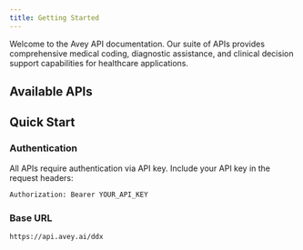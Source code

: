 ```yaml
---
title: Getting Started
---
```


Welcome to the Avey API documentation. Our suite of APIs provides comprehensive medical coding, diagnostic assistance, and clinical decision support capabilities for healthcare applications.

## Available APIs



<Cards>
  <Card
    title="Diagnostic API"
    href="/diagnosis/overview"
    description="Conversational AI for clinical data gathering and differential diagnosis generation"
  />
  <Card
    title="CPT API (coming soon)"
    href="/cpt/overview"
    description="Automatic CPT code identification for medical procedures"
  />
  <Card
    title="ICD API (coming soon)"
    href="/icd/overview"
    description="ICD code extraction from symptom and diagnosis descriptions"
  />
  <Card
    title="NDC API (coming soon)"
    href="/ndc/overview"
    description="Medication name to NDC code conversion"
  />
  <Card
    title="Drug API (coming soon)"
    href="/drug/overview"
    description="Medication validation, interactions, and contraindications"
  />
  <Card
    title="Procedure API (coming soon)"
    href="/procedure/overview"
    description="Procedure validation and medical necessity checking"
  />
</Cards>

## Quick Start

### Authentication

All APIs require authentication via API key. Include your API key in the request headers:

```bash
Authorization: Bearer YOUR_API_KEY
```

### Base URL

```
https://api.avey.ai/ddx
```
